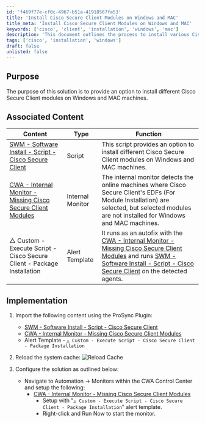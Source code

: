 ```yaml
---
id: 'f469f77e-cf0c-4967-b51a-41918567fa53'
title: 'Install Cisco Secure Client Modules on Windows and MAC'
title_meta: 'Install Cisco Secure Client Modules on Windows and MAC'
keywords: ['cisco', 'client', 'installation', 'windows', 'mac']
description: 'This document outlines the process to install various Cisco Secure Client modules on Windows and MAC machines, including associated scripts and monitors for effective management.'
tags: ['cisco', 'installation', 'windows']
draft: false
unlisted: false
---
```

## Purpose

The purpose of this solution is to provide an option to install different Cisco Secure Client modules on Windows and MAC machines.

## Associated Content

| Content                                                                                                      | Type            | Function                                                                                                                                                       |
|--------------------------------------------------------------------------------------------------------------|-----------------|----------------------------------------------------------------------------------------------------------------------------------------------------------------|
| [SWM - Software Install - Script - Cisco Secure Client](https://proval.itglue.com/DOC-5078775-17918982)     | Script          | This script provides an option to install different Cisco Secure Client modules on Windows and MAC machines.                                                 |
| [CWA - Internal Monitor - Missing Cisco Secure Client Modules](https://proval.itglue.com/DOC-5078775-15949763) | Internal Monitor | The internal monitor detects the online machines where Cisco Secure Client's EDFs (For Module Installation) are selected, but selected modules are not installed for Windows and MAC machines. |
| △ Custom - Execute Script - Cisco Secure Client - Package Installation                                       | Alert Template   | It runs as an autofix with the [CWA - Internal Monitor - Missing Cisco Secure Client Modules](https://proval.itglue.com/DOC-5078775-15949763) and runs [SWM - Software Install - Script - Cisco Secure Client](https://proval.itglue.com/DOC-5078775-17918982) on the detected agents. |

## Implementation

1. Import the following content using the ProSync Plugin:
   - [SWM - Software Install - Script - Cisco Secure Client](https://proval.itglue.com/DOC-5078775-17918982)
   - [CWA - Internal Monitor - Missing Cisco Secure Client Modules](https://proval.itglue.com/DOC-5078775-15949763)
   - Alert Template - `△ Custom - Execute Script - Cisco Secure Client - Package Installation`

2. Reload the system cache:
   ![Reload Cache](../../static/img/Cisco-Secure-Client/image_24.png)

3. Configure the solution as outlined below:
   - Navigate to Automation → Monitors within the CWA Control Center and setup the following:
     - [CWA - Internal Monitor - Missing Cisco Secure Client Modules](https://proval.itglue.com/DOC-5078775-15949763)
       - Setup with "`△ Custom - Execute Script - Cisco Secure Client - Package Installation`" alert template.
       - Right-click and Run Now to start the monitor.












